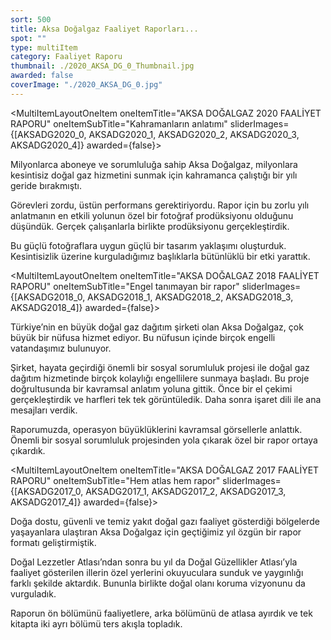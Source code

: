 ```yaml
---
sort: 500
title: Aksa Doğalgaz Faaliyet Raporları...
spot: ""
type: multiItem
category: Faaliyet Raporu
thumbnail: ./2020_AKSA_DG_0_Thumbnail.jpg
awarded: false
coverImage: "./2020_AKSA_DG_0.jpg"
---
```




<MultiItemLayoutOneItem oneItemTitle="AKSA DOĞALGAZ 2020 FAALİYET RAPORU" oneItemSubTitle="Kahramanların anlatımı" sliderImages={[AKSADG2020_0, AKSADG2020_1, AKSADG2020_2, AKSADG2020_3, AKSADG2020_4]} awarded={false}>

Milyonlarca aboneye ve sorumluluğa sahip Aksa Doğalgaz, milyonlara kesintisiz doğal gaz hizmetini sunmak için kahramanca çalıştığı bir yılı geride bırakmıştı.

Görevleri zordu, üstün performans gerektiriyordu. Rapor için bu zorlu yılı anlatmanın en etkili yolunun özel bir fotoğraf prodüksiyonu olduğunu düşündük. Gerçek çalışanlarla birlikte prodüksiyonu gerçekleştirdik.

Bu güçlü fotoğraflara uygun güçlü bir tasarım yaklaşımı oluşturduk. Kesintisizlik üzerine kurguladığımız başlıklarla bütünlüklü bir etki yarattık.

</MultiItemLayoutOneItem>


<MultiItemLayoutOneItem oneItemTitle="AKSA DOĞALGAZ 2018 FAALİYET RAPORU" oneItemSubTitle="Engel tanımayan bir rapor" sliderImages={[AKSADG2018_0, AKSADG2018_1, AKSADG2018_2, AKSADG2018_3, AKSADG2018_4]} awarded={false}>

Türkiye’nin en büyük doğal gaz dağıtım şirketi olan Aksa Doğalgaz, çok büyük bir nüfusa hizmet ediyor. Bu nüfusun içinde birçok engelli vatandaşımız bulunuyor.

Şirket, hayata geçirdiği önemli bir sosyal sorumluluk projesi ile doğal gaz dağıtım hizmetinde birçok kolaylığı engellilere sunmaya başladı. Bu proje doğrultusunda bir kavramsal anlatım yoluna gittik. Önce bir el çekimi gerçekleştirdik ve harfleri tek tek görüntüledik. Daha sonra işaret dili ile ana mesajları verdik.

Raporumuzda, operasyon büyüklüklerini kavramsal görsellerle anlattık. Önemli bir sosyal sorumluluk projesinden yola çıkarak özel bir rapor ortaya çıkardık.

</MultiItemLayoutOneItem>


<MultiItemLayoutOneItem oneItemTitle="AKSA DOĞALGAZ 2017 FAALİYET RAPORU" oneItemSubTitle="Hem atlas hem rapor" sliderImages={[AKSADG2017_0, AKSADG2017_1, AKSADG2017_2, AKSADG2017_3, AKSADG2017_4]} awarded={false}>

Doğa dostu, güvenli ve temiz yakıt doğal gazı faaliyet gösterdiği bölgelerde yaşayanlara ulaştıran Aksa Doğalgaz için geçtiğimiz yıl özgün bir rapor formatı geliştirmiştik.

Doğal Lezzetler Atlası’ndan sonra bu yıl da Doğal Güzellikler Atlası’yla faaliyet gösterilen illerin özel yerlerini okuyuculara sunduk ve yaygınlığı farklı şekilde aktardık. Bununla birlikte doğal olanı koruma vizyonunu da vurguladık.

Raporun ön bölümünü faaliyetlere, arka bölümünü de atlasa ayırdık ve tek kitapta iki ayrı bölümü ters akışla topladık.

</MultiItemLayoutOneItem>
